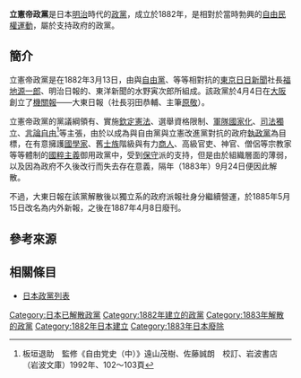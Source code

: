 {{japanese|立憲帝政党|りっけんていせいとう|Rikkenteiseitō}}
'''立憲帝政黨'''是日本[[明治|明治]]時代的[[政黨|政黨]]，成立於1882年，是相對於當時勃興的[[自由民權運動|自由民權運動]]，屬於支持政府的政黨。

== 簡介 ==
立憲帝政黨是在1882年3月13日，由與[[自由黨_(日本1881年)|自由黨]]、{{link-ja|立憲改進黨|立憲改進党}}等等{{link-ja|民黨|民党}}相對抗的[[東京日日新聞|東京日日新聞]]社長[[福地源一郎|福地源一郎]]、明治日報的{{link-ja|丸山作樂|丸山作楽}}、東洋新聞的水野寅次郎所組成。該政黨於4月4日在[[大阪市|大阪]]創立了[[機關報|機關報]]——大東日報（社長羽田恭輔、主筆[[原敬|原敬]]）。

立憲帝政黨的黨議綱領有{{link-ja|天皇主權|天皇主権}}、實施[[憲法|欽定憲法]]、選舉資格限制、[[軍隊國家化|軍隊國家化]]、[[司法獨立|司法獨立]]、[[言論自由|言論自由]]<ref> 板垣退助　監修《自由党史（中）》遠山茂樹、佐藤誠朗　校訂、岩波書店（岩波文庫）1992年、102～103頁</ref>等主張，由於以成為與自由黨與立憲改進黨對抗的政府[[執政黨|執政黨]]為目標，在有意擁護[[日本國學|國學家]]、舊[[士族|士族]]階級與有力[[商人|商人]]、高級官吏、神官、僧侶等宗教家等等體制的[[國粹主義|國粹主義]]御用政黨中，受到[[保守|保守]]派的支持，但是由於組織層面的薄弱，以及因為政府不久後改行{{link-ja|超然主義|超然主義}}而失去存在意義，隔年（1883年）9月24日便因此解散。

不過，大東日報在該黨解散後以獨立系的政府派報社身分繼續營運，於1885年5月15日改名為内外新報，之後在1887年4月8日廢刊。

== 參考來源 ==
<references />

== 相關條目 ==
*[[日本政黨列表|日本政黨列表]]

{{DEFAULTSORT:Rikken Teiseitou}}
[[Category:日本已解散政黨|Category:日本已解散政黨]]
[[Category:1882年建立的政黨|Category:1882年建立的政黨]]
[[Category:1883年解散的政黨|Category:1883年解散的政黨]]
[[Category:1882年日本建立|Category:1882年日本建立]]
[[Category:1883年日本廢除|Category:1883年日本廢除]]
